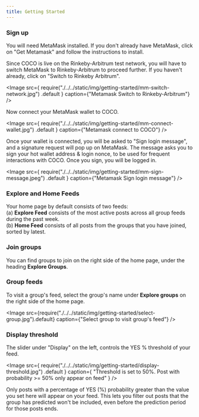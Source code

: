 ```yaml
---
title: Getting Started
---
```



### Sign up

You will need MetaMask installed. If you don't already have MetaMask, click
on "Get Metamask" and follow the instructions to install.

Since COCO is live on the Rinkeby-Arbitrum test network, you will have to switch MetaMask to
Rinkeby-Arbitrum to proceed further. If you haven't already, click on "Switch
to Rinkeby Arbitrum".

<Image
	src={
		require("./../../static/img/getting-started/mm-switch-network.jpg")
			.default
	}
	caption={"Metamask Switch to Rinkeby-Arbitrum"}
/>

<!-- should we add a note about how to add Arbitrum to MetaMask? -->

Now connect your MetaMask wallet to COCO.

<Image
	src={
		require("./../../static/img/getting-started/mm-connect-wallet.jpg")
			.default
	}
	caption={"Metamask connect to COCO"}
/>

Once your wallet is connected, you will be asked to "Sign login message", and a
signature request will pop up on MetaMask. The message asks you to sign your hot
wallet address & login nonce, to be used for frequent interactions with COCO.
Once you sign, you will be logged in.

<Image
	src={
		require("./../../static/img/getting-started/mm-sign-message.jpeg")
			.default
	}
	caption={"Metamask Sign login message"}
/>

### Explore and Home Feeds

Your home page by default consists of two feeds: <br/>
(a) **Explore Feed** consists of the most active posts across all group feeds
during the past week. <br/>
(b) **Home Feed** consists of all posts from the groups that you have
joined, sorted by latest.

### Join groups

You can find groups to join on the right side of the home page, under the
heading **Explore Groups**.

### Group feeds

To visit a group's feed, select the group's name under **Explore groups**
on the right side of the home page.

<Image
	src={require("./../../static/img/getting-started/select-group.jpg").default}
	caption={"Select group to visit group's feed"}
/>

### Display threshold

The slider under "Display" on the left, controls the YES % threshold of your feed.

<Image
	src={
		require("./../../static/img/getting-started/display-threshold.jpg")
			.default
	}
	caption={
		"Threshold is set to 50%. Post with probability >= 50% only appear on feed"
	}
/>

Only posts with a percentage of YES (%) probability greater than the value you
set here will appear on your feed. This lets you filter out posts that the
group has predicted won't be included, even before the prediction period
for those posts ends.

